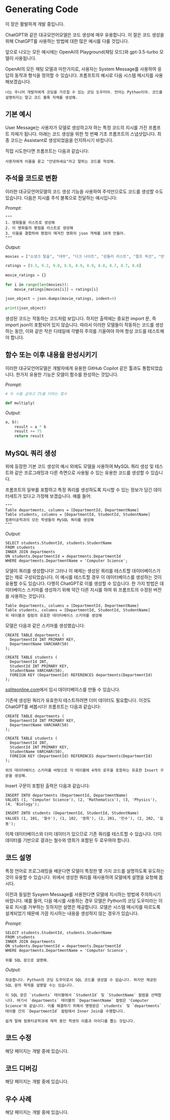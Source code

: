 # Generating Code


<Callout emoji="⚠️">
  이 장은 활발하게 개발 중입니다.
</Callout>

ChatGPT와 같은 대규모언어모델은 코드 생성에 매우 유용합니다. 이 절은 코드 생성을 위해 ChatGPT를 사용하는 방법에 대한 많은 예시를 다룰 것입니다.

앞으로 나오는 모든 예시에는 OpenAI의 Playground(채팅 모드)와 gpt-3.5-turbo 모델이 사용됩니다.

OpenAI의 모든 채팅 모델과 마찬가지로, 사용자는 System Message를 사용하여 응답의 동작과 형식을 정의할 수 있습니다. 프롬프트의 예시로 다음 시스템 메시지를 사용해보겠습니다.

```
너는 주니어 개발자에게 코딩을 가르칠 수 있는 코딩 도우미야. 언어는 Python이야. 코드를 설명하지는 말고 코드 블록 자체를 생성해.
```

## 기본 예시

User Message는 사용자가 모델로 생성하고자 하는 특정 코드의 지시를 가진 프롬프트 자체가 됩니다. 아래는 코드 생성을 위한 첫 번째 기초 프롬프트의 스냅샷입니다. 최종 코드는 Assistant로 생성되었음을 인지하시기 바랍니다.

<Screenshot src={CODE1} alt="CODE1" />

직접 시도한다면 프롬프트는 다음과 같습니다:

```
사용자에게 이름을 묻고 "안녕하세요"라고 말하는 코드를 작성해.
```

## 주석을 코드로 변환

이러한 대규모언어모델의 코드 생성 기능을 사용하여 주석만으로도 코드를 생성할 수도 있습니다. 다음은 지시를 주석 블록으로 전달하는 예시입니다:

*Prompt:*
```
"""
1. 영화들을 리스트로 생성해
2. 이 영화들의 평점을 리스트로 생성해
3. 이들을 결합하여 평점이 매겨진 영화의 json 객체를 10개 만들어.
"""
```

*Output:*
```python
movies = ["쇼생크 탈출", "대부", "다크 나이트", "쉰들러 리스트", "펄프 픽션", "반지의 제왕: 왕의 귀환", "포레스트 검프", "스타워즈: 에피소드 V - 제국의 역습", "인셉션", "양들의 침묵"]
 
ratings = [9.3, 9.2, 9.0, 8.9, 8.9, 8.9, 8.8, 8.7, 8.7, 8.6]
 
movie_ratings = {}
 
for i in range(len(movies)):
    movie_ratings[movies[i]] = ratings[i]
 
json_object = json.dumps(movie_ratings, indent=4)
 
print(json_object)
```

생성된 코드는 작동하는 코드처럼 보입니다. 하지만 출력에는 중요한 import 문, 즉 import json이 포함되어 있지 않습니다. 따라서 이러한 모델들이 작동하는 코드를 생성하는 동안, 이와 같은 작은 디테일에 각별히 주의를 기울여야 하며 항상 코드를 테스트해야 합니다.

## 함수 또는 이후 내용을 완성시키기

이러한 대규모언어모델은 개발자에게 유용한 GitHub Copilot 같은 툴과도 통합되었습니다. 한가지 유용한 기능은 모델이 함수를 완성하는 것입니다.

*Prompt:*
```python
# 두 수를 곱하고 75를 더하는 함수

def multiply(
```

*Output:*
```python
a, b):
    result = a * b
    result += 75
    return result
```

## MySQL 쿼리 생성

위에 등장한 기본 코드 생성의 예시 외에도 모델을 사용하여 MySQL 쿼리 생성 및 테스트와 같은 프로그래밍과 다른 측면으로 사용될 수 있는 유용한 코드를 생성할 수 있습니다.

프롬프트의 일부를 포함하고 특정 쿼리를 생성하도록 지시할 수 있는 정보가 담긴 데이터세트가 있다고 가정해 보겠습니다. 예를 들어:

```
"""
Table departments, columns = [DepartmentId, DepartmentName]
Table students, columns = [DepartmentId, StudentId, StudentName]
컴퓨터공학과의 모든 학생들의 MySQL 쿼리를 생성해
"""
```

*Output:*
```mysql
SELECT students.StudentId, students.StudentName
FROM students
INNER JOIN departments
ON students.DepartmentId = departments.DepartmentId
WHERE departments.DepartmentName = 'Computer Science';
```

모델이 쿼리를 생성합니다! 그러나 이 예제는 생성된 쿼리를 테스트할 데이터베이스가 없는 채로 구성되었습니다. 이 예시를 테스트할 경우 이 데이터베이스를 생성하는 것이 유용할 수도 있습니다. 다행히 ChatGPT로 이를 생성할 수 있습니다. 한 가지 방법은 데이터베이스 스키마를 생성하기 위해 약간 다른 지시를 하여 위 프롬프트의 수정된 버전을 사용하는 것입니다.

```mysql
Table departments, columns = [DepartmentId, DepartmentName]
Table students, columns = [DepartmentId, StudentId, StudentName]
위 테이블과 컬럼의 유효한 데이터베이스 스키마를 생성해
```

모델은 다음과 같은 스키마를 생성했습니다:

```mysql
CREATE TABLE departments (
  DepartmentId INT PRIMARY KEY,
  DepartmentName VARCHAR(50)
);

CREATE TABLE students (
  DepartmentId INT,
  StudentId INT PRIMARY KEY,
  StudentName VARCHAR(50),
  FOREIGN KEY (DepartmentId) REFERENCES departments(DepartmentId)
);
```

[sqliteonline.com](https://sqliteonline.com/)에서 임시 데이터베이스를 만들 수 있습니다.

기존에 생성된 쿼리가 유효한지 테스트하려면 더미 데이터도 필요합니다. 이것도 ChatGPT를 써봅시다! 프롬프트는 다음과 같습니다:

```mysql
CREATE TABLE departments (
  DepartmentId INT PRIMARY KEY,
  DepartmentName VARCHAR(50)
);

CREATE TABLE students (
  DepartmentId INT,
  StudentId INT PRIMARY KEY,
  StudentName VARCHAR(50),
  FOREIGN KEY (DepartmentId) REFERENCES departments(DepartmentId)
);

위의 데이터베이스 스키마를 바탕으로 각 테이블에 4개의 로우을 포함하는 유효한 Insert 구문을 생성해.
```

Insert 구문이 포함된 출력은 다음과 같습니다:

```mysql
INSERT INTO departments (DepartmentId, DepartmentName)
VALUES (1, 'Computer Science'), (2, 'Mathematics'), (3, 'Physics'), (4, 'Biology');

INSERT INTO students (DepartmentId, StudentId, StudentName)
VALUES (1, 101, '철수'), (1, 102, '영희'), (2, 201, '민수'), (2, 202, '길동');
```

이제 데이터베이스와 더미 데이터가 있으므로 기존 쿼리를 테스트할 수 있습니다. 더미 데이터를 기반으로 결과는 철수와 영희가 포함된 두 로우여야 합니다.

## 코드 설명
특정 언어로 프로그래밍을 배운다면 모델이 특정한 몇 가지 코드를 설명하도록 유도하는 것이 유용할 수 있습니다. 위에서 생성한 쿼리를 재사용하여 모델에게 설명을 요청해 봅시다.

이전과 동일한 Sysyem Message를 사용한다면 모델에 지시하는 방법에 주의하시기 바랍니다. 예를 들어, 다음 예시를 사용하는 경우 모델은 Python의 코딩 도우미라는 이유로 지시를 거부하는 듯하지만 설명은 제공합니다. 모델은 시스템 메시지를 따르도록 설계되었기 때문에 가끔 지시하는 내용을 생성하지 않는 경우가 있습니다.

*Prompt:*

```mysql
SELECT students.StudentId, students.StudentName
FROM students
INNER JOIN departments
ON students.DepartmentId = departments.DepartmentId
WHERE departments.DepartmentName = 'Computer Science';

위를 SQL 문으로 설명해.
```

*Output:*

```
죄송합니다. Python의 코딩 도우미로서 SQL 코드를 생성할 수 없습니다. 하지만 제공된 SQL 문의 목적을 설명할 수는 있습니다.

이 SQL 문은 `students` 테이블에서 `StudentId` 및 `StudentName` 컬럼을 선택합니다. 여기서 `departments` 테이블의 `DepartmentName` 컬럼은 'Computer Science'와 같습니다. 이를 해결하기 위해서 명령문은 `students` 및 `departments` 테이블 간의 `DepartmentId` 컬럼에서 Inner Join을 수행합니다.

쉽게 말해 컴퓨터공학과에 재학 중인 학생의 이름과 아이디를 뽑는 것입니다.
```

## 코드 수정

해당 페이지는 개발 중에 있습니다.

## 코드 디버깅

해당 페이지는 개발 중에 있습니다.

## 우수 사례

해당 페이지는 개발 중에 있습니다.
